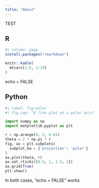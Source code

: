```yaml
---
title: "About"
---
```


TEST

## R

```r
#| column: page
install.packages("rmarkdown")

knitr::kable(
  mtcars[1:6, 1:10]
)
```
echo = FALSE


## Python

```python
#| label: fig-polar
#| fig-cap: "A line plot on a polar axis"

import numpy as np
import matplotlib.pyplot as plt

r = np.arange(0, 2, 0.01)
theta = 2 * np.pi * r
fig, ax = plt.subplots(
  subplot_kw = {'projection': 'polar'} 
)
ax.plot(theta, r)
ax.set_rticks([0.5, 1, 1.5, 2])
ax.grid(True)
plt.show()
```


In both cases, "echo = FALSE" works


